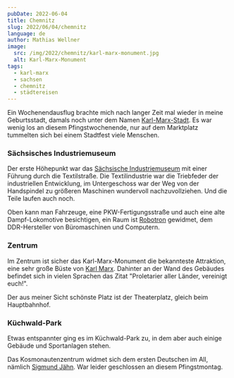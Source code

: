 ```yaml
---
pubDate: 2022-06-04
title: Chemnitz
slug: 2022/06/04/chemnitz
language: de
author: Mathias Wellner
image:
  src: /img/2022/chemnitz/karl-marx-monument.jpg
  alt: Karl-Marx-Monument
tags:
  - karl-marx
  - sachsen
  - chemnitz
  - städtereisen
---
```



Ein Wochenendausflug brachte mich nach langer Zeit mal wieder in meine Geburtsstadt, damals noch unter dem Namen [Karl-Marx-Stadt](https://de.wikipedia.org/wiki/Chemnitz). Es war wenig los an diesem Pfingstwochenende, nur auf dem Marktplatz tummelten sich bei einem Stadtfest viele Menschen.

### Sächsisches Industriemuseum

Der erste Höhepunkt war das [Sächsische Industriemuseum](https://web.saechsisches-industriemuseum.com/chemnitz.html) mit einer Führung durch die Textilstraße. Die Textilindustrie war die Triebfeder der industriellen Entwicklung, im Untergeschoss war der Weg von der Handspindel zu größeren Maschinen wundervoll nachzuvollziehen. Und die Teile laufen auch noch.

<ResponsiveImage
  src="/img/2022/chemnitz/webstuhl.jpg"
  alt="Webstuhl"
  aspectRatio="4:3"
/>

Oben kann man Fahrzeuge, eine PKW-Fertigungsstraße und auch eine alte Dampf-Lokomotive besichtigen, ein Raum ist [Robotron](https://de.wikipedia.org/wiki/Kombinat_Robotron) gewidmet, dem DDR-Hersteller von Büromaschinen und Computern.

<ResponsiveImage
  src="/img/2022/chemnitz/lokomotive.jpg"
  alt="Dampf-Lokomotive"
  aspectRatio="4:3"
/>

### Zentrum

Im Zentrum ist sicher das Karl-Marx-Monument die bekannteste Attraktion, eine sehr große Büste von [Karl Marx](https://de.wikipedia.org/wiki/Karl_Marx). Dahinter an der Wand des Gebäudes befindet sich in vielen Sprachen das Zitat "Proletarier aller Länder, vereinigt euch!".

<ResponsiveImage
  src="/img/2022/chemnitz/karl-marx-monument.jpg"
  alt="Karl-Marx-Monument"
  aspectRatio="4:3"
/>

Der aus meiner Sicht schönste Platz ist der Theaterplatz, gleich beim Hauptbahnhof.

<ResponsiveImage
  src="/img/2022/chemnitz/theaterplatz.jpg"
  alt="Theaterplatz"
  aspectRatio="4:3"
/>

### Küchwald-Park

Etwas entspannter ging es im Küchwald-Park zu, in dem aber auch einige Gebäude und Sportanlagen stehen.

<ResponsiveImage
  src="/img/2022/chemnitz/kosmonautenzentrum.jpg"
  alt="Kosmonautenzentrum Sigmund Jähn"
  aspectRatio="4:3"
/>

Das Kosmonautenzentrum widmet sich dem ersten Deutschen im All, nämlich [Sigmund Jähn](https://de.wikipedia.org/wiki/Sigmund_J%C3%A4hn). War leider geschlossen an diesem Pfingstmontag.

<ResponsiveImage
  src="/img/2022/chemnitz/kuechwaldpark.jpg"
  alt="Parkeisenbahn"
  aspectRatio="4:3"
/>
